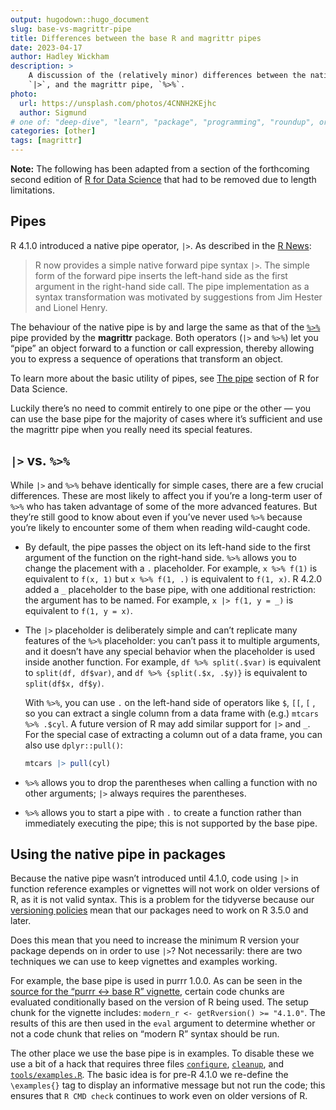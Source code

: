 ```yaml
---
output: hugodown::hugo_document
slug: base-vs-magrittr-pipe
title: Differences between the base R and magrittr pipes
date: 2023-04-17
author: Hadley Wickham
description: >
    A discussion of the (relatively minor) differences between the native R pipe, 
    `|>`, and the magrittr pipe, `%>%`.
photo:
  url: https://unsplash.com/photos/4CNNH2KEjhc
  author: Sigmund
# one of: "deep-dive", "learn", "package", "programming", "roundup", or "other"
categories: [other] 
tags: [magrittr]
---
```


<!--
TODO:
* [x] Look over / edit the post's title in the yaml
* [x] Edit (or delete) the description; note this appears in the Twitter card
* [x] Pick category and tags (see existing with `hugodown::tidy_show_meta()`)
* [x] Find photo & update yaml metadata
* [x] Create `thumbnail-sq.jpg`; height and width should be equal
* [x] Create `thumbnail-wd.jpg`; width should be >5x height
* [x] `hugodown::use_tidy_thumbnails()`
* [ ] Add intro sentence, e.g. the standard tagline for the package
* [ ] `usethis::use_tidy_thanks()`
-->

**Note:** The following has been adapted from a section of the forthcoming second edition of [R for Data Science](https://r4ds.hadley.nz/) that had to be removed due to length limitations.

## Pipes

R 4.1.0 introduced a native pipe operator, `|>`.
As described in the [R News](https://cran.r-project.org/doc/manuals/r-devel/NEWS.html):

> R now provides a simple native forward pipe syntax `|>`. The simple form of the forward pipe inserts the left-hand side as the first argument in the right-hand side call. The pipe implementation as a syntax transformation was motivated by suggestions from Jim Hester and Lionel Henry.  

The behaviour of the native pipe is by and large the same as that of the [`%>%`](https://magrittr.tidyverse.org/reference/pipe.html) pipe provided by the **magrittr** package. 
Both operators (`|>` and `%>%`) let you "pipe" an object forward to a function or call expression, thereby allowing you to express a sequence of operations that transform an object.

To learn more about the basic utility of pipes, see [The pipe](https://r4ds.hadley.nz/data-transform.html#the-pipe) section of R for Data Science.

Luckily there's no need to commit entirely to one pipe or the other --- you can use the base pipe for the majority of cases where it's sufficient and use the magrittr pipe when you really need its special features.

## `|>` vs. `%>%`

While `|>` and `%>%` behave identically for simple cases, there are a few crucial differences.
These are most likely to affect you if you're a long-term user of `%>%` who has taken advantage of some of the more advanced features.
But they're still good to know about even if you've never used `%>%` because you're likely to encounter some of them when reading wild-caught code.

-   By default, the pipe passes the object on its left-hand side to the first argument of the function on the right-hand side.
    `%>%` allows you to change the placement with a `.` placeholder.
    For example, `x %>% f(1)` is equivalent to `f(x, 1)` but `x %>% f(1, .)` is equivalent to `f(1, x)`.
    R 4.2.0 added a `_` placeholder to the base pipe, with one additional restriction: the argument has to be named.
    For example, `x |> f(1, y = _)` is equivalent to `f(1, y = x)`.

-   The `|>` placeholder is deliberately simple and can't replicate many features of the `%>%` placeholder: you can't pass it to multiple arguments, and it doesn't have any special behavior when the placeholder is used inside another function.
    For example, `df %>% split(.$var)` is equivalent to `split(df, df$var)`, and `df %>% {split(.$x, .$y)}` is equivalent to `split(df$x, df$y)`.

    With `%>%`, you can use `.` on the left-hand side of operators like `$`, `[[`, `[` , so you can extract a single column from a data frame with (e.g.) `mtcars %>% .$cyl`.
    A future version of R may add similar support for `|>` and `_`.
    For the special case of extracting a column out of a data frame, you can also use `dplyr::pull()`:

    ```r
    mtcars |> pull(cyl)
    ```

-   `%>%` allows you to drop the parentheses when calling a function with no other arguments; `|>` always requires the parentheses.

-   `%>%` allows you to start a pipe with `.` to create a function rather than immediately executing the pipe; this is not supported by the base pipe.

## Using the native pipe in packages

Because the native pipe wasn't introduced until 4.1.0, code using `|>` in function reference examples or vignettes will not work on older versions of R, as it is not valid syntax. 
This is a problem for the tidyverse because our [versioning policies](https://www.tidyverse.org/blog/2019/04/r-version-support/) mean that our packages need to work on R 3.5.0 and later.

Does this mean that you need to increase the minimum R version your package depends on in order to use `|>`?
Not necessarily: there are two techniques we can use to keep vignettes and examples working.

For example, the base pipe is used in purrr 1.0.0. As can be seen in the [source for the “purrr <-> base R” vignette](https://github.com/tidyverse/purrr/commit/df4630c6e8cd5028386ee96b9036f1755f26adc4), certain code chunks are evaluated conditionally based on the version of R being used. The setup chunk for the vignette includes: `modern_r <- getRversion() >= "4.1.0"`. The results of this are then used in the `eval` argument to determine whether or not a code chunk that relies on "modern R" syntax should be run.

The other place we use the base pipe is in examples. To disable these we use a bit of a hack that requires three files [`configure`](https://github.com/tidyverse/purrr/blob/main/configure), [`cleanup`](https://github.com/tidyverse/purrr/blob/main/cleanup), and [`tools/examples.R`](https://github.com/tidyverse/purrr/blob/main/tools/examples.R). 
The basic idea is for pre-R 4.1.0 we re-define the `\examples{}` tag to display an informative message but not run the code; this ensures that `R CMD check` continues to work even on older versions of R.
